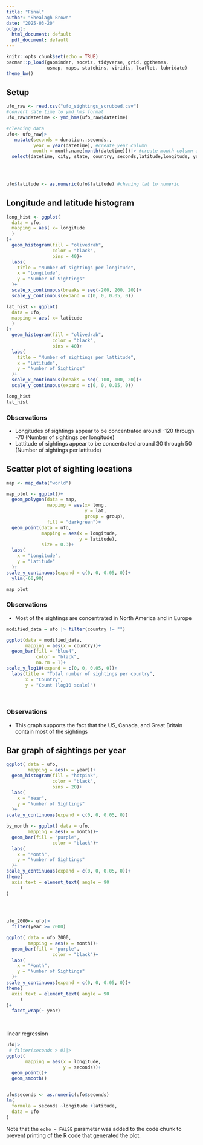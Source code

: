 ```yaml
---
title: "Final"
author: "Shealagh Brown"
date: "2025-03-20"
output:
  html_document: default
  pdf_document: default
---
```


```r
knitr::opts_chunk$set(echo = TRUE)
pacman::p_load(gapminder, socviz, tidyverse, grid, ggthemes,
               usmap, maps, statebins, viridis, leaflet, lubridate) 
theme_bw()
```

## Setup


```r
ufo_raw <- read.csv("ufo_sightings_scrubbed.csv")
#convert date time to ymd_hms format
ufo_raw$datetime <- ymd_hms(ufo_raw$datetime)

#cleaning data
ufo<- ufo_raw|>
   mutate(seconds = duration..seconds.,
          year = year(datetime), #create year column
          month = month.name[month(datetime)])|> #create month column and convert to name 
  select(datetime, city, state, country, seconds,latitude,longitude, year, month)
  

 

ufo$latitude <- as.numeric(ufo$latitude) #chaning lat to numeric


```

## Longitude and latitude histogram
```r
long_hist <- ggplot(
  data = ufo,
  mapping = aes( x= longitude
  )
)+
  geom_histogram(fill = "olivedrab", 
                 color = "black", 
                 bins = 40)+
  labs(
    title = "Number of sightings per longitude",
    x = "Longitude",
    y = "Number of Sightings"
  )+
  scale_x_continuous(breaks = seq(-200, 200, 20))+
  scale_y_continuous(expand = c(0, 0, 0.05, 0))

lat_hist <- ggplot(
  data = ufo,
  mapping = aes( x= latitude
  )
)+
  geom_histogram(fill = "olivedrab", 
                 color = "black",
                 bins = 40)+
  labs(
    title = "Number of sightings per lattitude",
    x = "Latitude",
    y = "Number of Sightings"
  )+
  scale_x_continuous(breaks = seq(-100, 100, 20))+
  scale_y_continuous(expand = c(0, 0, 0.05, 0))

long_hist
lat_hist
```
### Observations
* Longitudes of sightings appear to be concentrated around -120 through -70 (Number of sightings per longitude)
* Lattitude of sightings appear to be concentrated around 30 through 50 (Number of sightings per lattitude)


## Scatter plot of sighting locations 
```r
map <- map_data("world")

map_plot <- ggplot()+
  geom_polygon(data = map,
               mapping = aes(x= long,
                             y = lat,
                             group = group),
               fill = "darkgreen")+
  geom_point(data = ufo,
             mapping = aes(x = longitude,
                           y = latitude),
             size = 0.3)+
  labs(
    x = "Longitude",
    y = "Latitude"
  )+
scale_y_continuous(expand = c(0, 0, 0.05, 0))+
  ylim(-60,90)

map_plot
```
### Observations
* Most of the sightings are concentrated in North America and in Europe

```r

modified_data = ufo |> filter(country != "")

ggplot(data = modified_data,
       mapping = aes(x = country))+
  geom_bar(fill = "blue4",
           color = "black",
           na.rm = T)+
scale_y_log10(expand = c(0, 0, 0.05, 0))+
  labs(title = "Total number of sightings per country",
       x = "Country",
       y = "Count (log10 scale)")
  
         
```
### Observations
* This graph supports the fact that the US, Canada, and Great Britain contain most of the sightings

## Bar graph of sightings per year
```r
ggplot( data = ufo,
        mapping = aes(x = year))+
  geom_histogram(fill = "hotpink",
                 color = "black",
                 bins = 20)+
  labs(
    x = "Year",
    y = "Number of Sightings"
  )+
scale_y_continuous(expand = c(0, 0, 0.05, 0))

by_month <- ggplot( data = ufo,
        mapping = aes(x = month))+
  geom_bar(fill = "purple",
                 color = "black")+
  labs(
    x = "Month",
    y = "Number of Sightings"
  )+
scale_y_continuous(expand = c(0, 0, 0.05, 0))+
theme(
  axis.text = element_text( angle = 90
     )
)

  
         
```
```r
ufo_2000<- ufo|>
  filter(year >= 2000)

ggplot( data = ufo_2000,
        mapping = aes(x = month))+
  geom_bar(fill = "purple",
                 color = "black")+
  labs(
    x = "Month",
    y = "Number of Sightings"
  )+
scale_y_continuous(expand = c(0, 0, 0.05, 0))+
theme(
  axis.text = element_text( angle = 90
     )
)+
  facet_wrap(~ year)
  
         
```

linear regression 

```r
ufo|>
 # filter(seconds > 0)|>
ggplot(
       mapping = aes(x = longitude,
                     y = seconds))+
  geom_point()+
  geom_smooth()


ufo$seconds <- as.numeric(ufo$seconds)
lm(
  formula = seconds ~longitude +latitude,
  data = ufo
)


```
Note that the `echo = FALSE` parameter was added to the code chunk to prevent printing of the R code that generated the plot.
